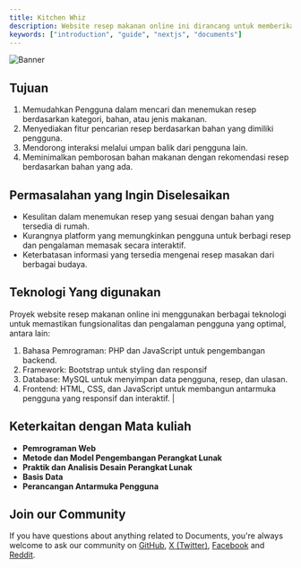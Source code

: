 ```yaml
---
title: Kitchen Whiz
description: Website resep makanan online ini dirancang untuk memberikan solusi praktis bagi pengguna dalam menemukan, membagikan, dan mempelajari berbagai resep masakan. Dengan tutorial langkah demi langkah, pengguna dapat lebih mudah belajar memasak dan menghemat waktu. Fitur utama seperti pencarian resep berdasarkan bahan membantu pengguna menemukan menu yang sesuai dengan bahan yang tersedia di rumah. Selain itu, kategori resep yang mencakup masakan Nusantara, Western, Korean, Japan, Indian, dan Dessert memudahkan pengguna dalam menelusuri resep sesuai preferensi kuliner mereka.
keywords: ["introduction", "guide", "nextjs", "documents"]
---
```


![Banner](/images/kitchen.png "Documents")

## Tujuan

1. Memudahkan Pengguna dalam mencari dan menemukan resep berdasarkan kategori, bahan, atau jenis makanan.
3. Menyediakan fitur pencarian resep berdasarkan bahan yang dimiliki pengguna.
4. Mendorong interaksi melalui umpan balik dari pengguna lain.
5. Meminimalkan pemborosan bahan makanan dengan rekomendasi resep berdasarkan bahan yang ada.

## Permasalahan yang Ingin Diselesaikan

  - Kesulitan dalam menemukan resep yang sesuai dengan bahan yang tersedia di rumah.
  - Kurangnya platform yang memungkinkan pengguna untuk berbagi resep dan pengalaman memasak secara interaktif.
  - Keterbatasan informasi yang tersedia mengenai resep masakan dari berbagai budaya.

## Teknologi Yang digunakan

Proyek website resep makanan online ini menggunakan berbagai teknologi untuk memastikan fungsionalitas dan pengalaman pengguna yang optimal, antara lain:

1. Bahasa Pemrograman: PHP dan JavaScript untuk pengembangan backend.
2. Framework: Bootstrap untuk styling dan responsif
3. Database: MySQL untuk menyimpan data pengguna, resep, dan ulasan.
4. Frontend: HTML, CSS, dan JavaScript untuk membangun antarmuka pengguna yang responsif dan interaktif.                                                                                                                                                        |

## Keterkaitan dengan Mata kuliah 

- **Pemrograman Web**
- **Metode dan Model Pengembangan Perangkat Lunak**
- **Praktik dan Analisis Desain Perangkat Lunak**
- **Basis Data** 
- **Perancangan Antarmuka Pengguna** 

## Join our Community

If you have questions about anything related to Documents, you're always welcome to ask our community on [GitHub](https://github.com/rubixvi/rubix-documents), [X (Twitter)](https://x.com/rubixstory), [Facebook](https://www.facebook.com/rubixstudios) 
and [Reddit](https://www.reddit.com/r/RubixStudios/).
